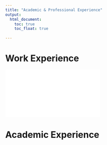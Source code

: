 ```yaml
---
title: "Academic & Professional Experience"
output: 
  html_document:
    toc: true
    toc_float: true
    
---
```


# Work Experience

![](Isabella_Zhang_resume.pdf)

# Academic Experience


